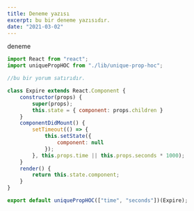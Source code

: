 ```yaml
---
title: Deneme yazısı
excerpt: bu bir deneme yazısıdır.
date: "2021-03-02"
---
```

deneme


``` js
import React from "react";
import uniquePropHOC from "./lib/unique-prop-hoc";

//bu bir yorum satırıdır.

class Expire extends React.Component {
    constructor(props) {
        super(props);
        this.state = { component: props.children }
    }
    componentDidMount() {
        setTimeout(() => {
            this.setState({
                component: null
            });
        }, this.props.time || this.props.seconds * 1000);
    }
    render() {
        return this.state.component;
    }
}

export default uniquePropHOC(["time", "seconds"])(Expire);
```
